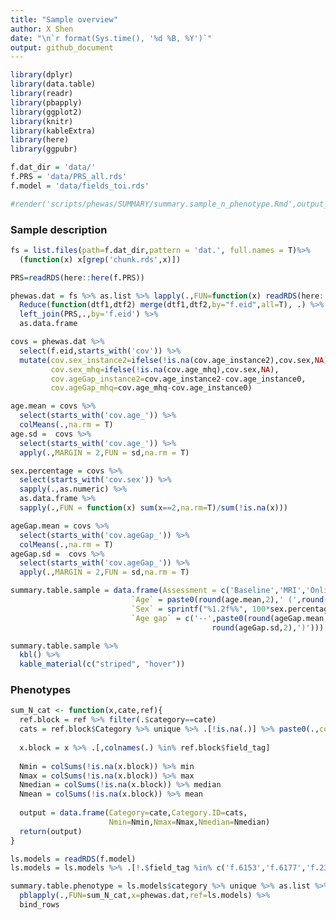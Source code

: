---
title: "Sample overview"
author: X Shen  
date: "\n`r format(Sys.time(), '%d %B, %Y')`"
output: github_document
---

```{r library,echo=F}
library(dplyr)
library(data.table)
library(readr)
library(pbapply)
library(ggplot2)
library(knitr)
library(kableExtra)
library(here)
library(ggpubr)

f.dat_dir = 'data/'
f.PRS = 'data/PRS_all.rds'
f.model = 'data/fields_toi.rds'
```

```{r rendering docs, eval=F,echo=F}
#render('scripts/phewas/SUMMARY/summary.sample_n_phenotype.Rmd',output_dir='docs/',output_file='summary.pt_0.1.md')
```

### Sample description

```{r sample description, echo=F,warning=FALSE}
fs = list.files(path=f.dat_dir,pattern = 'dat.', full.names = T)%>% 
  (function(x) x[grep('chunk.rds',x)])

PRS=readRDS(here::here(f.PRS))

phewas.dat = fs %>% as.list %>% lapply(.,FUN=function(x) readRDS(here::here(x))) %>% 
  Reduce(function(dtf1,dtf2) merge(dtf1,dtf2,by="f.eid",all=T), .) %>% 
  left_join(PRS,.,by='f.eid') %>% 
  as.data.frame

covs = phewas.dat %>% 
  select(f.eid,starts_with('cov')) %>% 
  mutate(cov.sex_instance2=ifelse(!is.na(cov.age_instance2),cov.sex,NA),
         cov.sex_mhq=ifelse(!is.na(cov.age_mhq),cov.sex,NA),
         cov.ageGap_instance2=cov.age_instance2-cov.age_instance0,
         cov.ageGap_mhq=cov.age_mhq-cov.age_instance0)

age.mean = covs %>% 
  select(starts_with('cov.age_')) %>% 
  colMeans(.,na.rm = T) 
age.sd =  covs %>% 
  select(starts_with('cov.age_')) %>% 
  apply(.,MARGIN = 2,FUN = sd,na.rm = T) 

sex.percentage = covs %>% 
  select(starts_with('cov.sex')) %>% 
  sapply(.,as.numeric) %>%
  as.data.frame %>% 
  sapply(.,FUN = function(x) sum(x==2,na.rm=T)/sum(!is.na(x)))

ageGap.mean = covs %>%  
  select(starts_with('cov.ageGap_')) %>% 
  colMeans(.,na.rm = T) 
ageGap.sd =  covs %>% 
  select(starts_with('cov.ageGap_')) %>% 
  apply(.,MARGIN = 2,FUN = sd,na.rm = T) 

summary.table.sample = data.frame(Assessment = c('Baseline','MRI','Online'),
                           `Age` = paste0(round(age.mean,2),' (',round(age.sd,2),')'),
                           `Sex` = sprintf("%1.2f%%", 100*sex.percentage),
                           `Age gap` = c('--',paste0(round(ageGap.mean,2),' (',
                                             round(ageGap.sd,2),')')))

summary.table.sample %>%
  kbl() %>%
  kable_material(c("striped", "hover"))
```

### Phenotypes

```{r summarise phenotypes, warning=F,echo=F}
sum_N_cat <- function(x,cate,ref){
  ref.block = ref %>% filter(.$category==cate)
  cats = ref.block$Category %>% unique %>% .[!is.na(.)] %>% paste0(.,collapse = ',') 
  
  x.block = x %>% .[,colnames(.) %in% ref.block$field_tag]
  
  Nmin = colSums(!is.na(x.block)) %>% min
  Nmax = colSums(!is.na(x.block)) %>% max
  Nmedian = colSums(!is.na(x.block)) %>% median
  Nmean = colSums(!is.na(x.block)) %>% mean
  
  output = data.frame(Category=cate,Category.ID=cats,
                      Nmin=Nmin,Nmax=Nmax,Nmedian=Nmedian)
  return(output)
}

ls.models = readRDS(f.model)
ls.models = ls.models %>% .[!.$field_tag %in% c('f.6153','f.6177','f.2375','f.2385','f.2395','f.2405','f.2674','f.2684','f.2694','f.2704','f.2714','f.2724','f.2734','f.2744','f.2754','f.2764','f.2774','f.2784','f.2794','f.2804','f.2814','f.2824','f.2834','f.3140','f.3536','f.3581','f.3591','f.3700','f.3710','f.3720','f.3829','f.3839','f.3849','f.3872','f.3882','f.4041','f.3546'),]

summary.table.phenotype = ls.models$category %>% unique %>% as.list %>% 
  pblapply(.,FUN=sum_N_cat,x=phewas.dat,ref=ls.models) %>% 
  bind_rows

```

